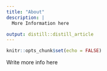 ```yaml
---
title: "About"
description: |
  More Information here

output: distill::distill_article
---
```


```r
knitr::opts_chunk$set(echo = FALSE)
```

Write more info here




